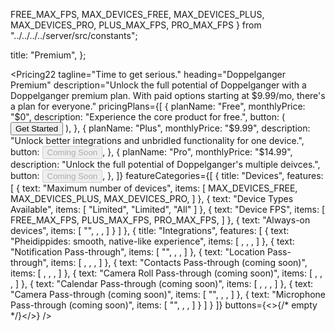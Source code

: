   FREE_MAX_FPS,
  MAX_DEVICES_FREE, MAX_DEVICES_PLUS,
  MAX_DEVICES_PRO,
  PLUS_MAX_FPS,
  PRO_MAX_FPS
} from "../../../../server/src/constants";

  title: "Premium",
};

<Pricing22
  tagline="Time to get serious."
  heading="Doppelganger Premium"
  description="Unlock the full potential of Doppelganger with a Doppelganger premium plan. With paid options starting at $9.99/mo, there's a plan for everyone."
  pricingPlans={[
    {
      planName: "Free",
      monthlyPrice: "$0",
      description: "Experience the core product for free.",
      button: (
        <Button asChild>
          <Link href="/devices">
            Get Started
            <LuArrowRight className="ml-1 h-4 w-4" />
          </Link>
        </Button>
      ),
    },
    {
      planName: "Plus",
      monthlyPrice: "$9.99",
      description:
        "Unlock better integrations and unbridled functionality for one device.",
      button: <Button disabled>Coming Soon</Button>,
    },
    {
      planName: "Pro",
      monthlyPrice: "$14.99",
      description:
        "Unlock the full potential of Doppelganger's multiple deivces.",
      button: <Button disabled>Coming Soon</Button>,
    },
  ]}
  featureCategories={[
    {
      title: "Devices",
      features: [
        {
          text: "Maximum number of devices",
          items: [
            MAX_DEVICES_FREE,
            MAX_DEVICES_PLUS,
            MAX_DEVICES_PRO,
          ]
        },
        {
          text: "Device Types Available",
          items: [
            "Limited",
            "Limited",
            "All"
          ]
        },
        {
          text: "Device FPS",
          items: [
            FREE_MAX_FPS,
            PLUS_MAX_FPS,
            PRO_MAX_FPS,
          ]
        },
        {
          text: "Always-on devices",
          items: [
            "",
            <BiCheck className="size-6" />,
            <BiCheck className="size-6" />,
          ]
        }
      ]
    },
    {
      title: "Integrations",
      features: [
        {
          text: "Pheidippides: smooth, native-like experience",
          items: [
            <BiCheck className="size-6" />,
            <BiCheck className="size-6" />,
            <BiCheck className="size-6" />,
          ]
        },
        {
          text: "Notification Pass-through",
          items: [
            "",
            <BiCheck className="size-6" />,
            <BiCheck className="size-6" />,
          ]
        },
        {
          text: "Location Pass-through",
          items: [
            <BiCheck className="size-6" />,
            <BiCheck className="size-6" />,
            <BiCheck className="size-6" />,
          ]
        },
        {
          text: "Contacts Pass-through (coming soon)",
          items: [
            <BiCheck className="size-6" />,
            <BiCheck className="size-6" />,
            <BiCheck className="size-6" />,
          ]
        },
        {
          text: "Camera Roll Pass-through (coming soon)",
          items: [
            <BiCheck className="size-6" />,
            <BiCheck className="size-6" />,
            <BiCheck className="size-6" />,
          ]
        },
        {
          text: "Calendar Pass-through (coming soon)",
          items: [
            <BiCheck className="size-6" />,
            <BiCheck className="size-6" />,
            <BiCheck className="size-6" />,
          ]
        },
        {
          text: "Camera Pass-through (coming soon)",
          items: [
            "",
            <BiCheck className="size-6" />,
            <BiCheck className="size-6" />,
          ]
        },
        {
          text: "Microphone Pass-through (coming soon)",
          items: [
            "",
            <BiCheck className="size-6" />,
            <BiCheck className="size-6" />,
          ]
        }
      ]
    }
  ]}
  buttons={<>{/* empty */}</>}
/>
